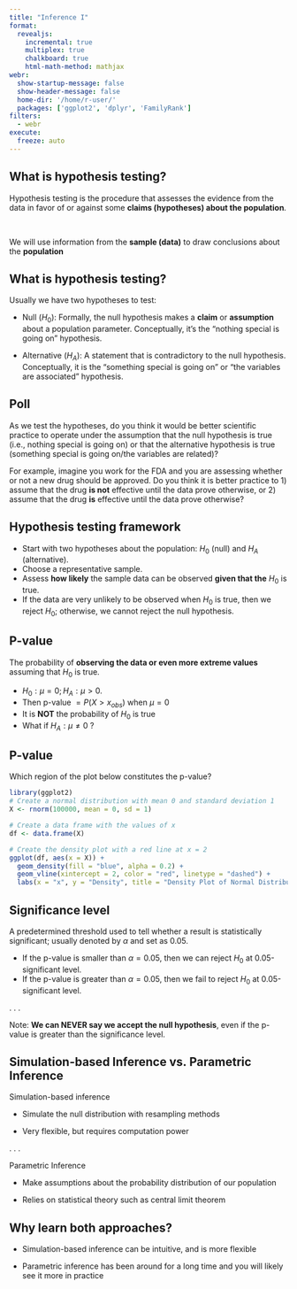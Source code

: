 ```yaml
---
title: "Inference I"
format: 
  revealjs:
    incremental: true
    multiplex: true
    chalkboard: true
    html-math-method: mathjax
webr: 
  show-startup-message: false
  show-header-message: false
  home-dir: '/home/r-user/'
  packages: ['ggplot2', 'dplyr', 'FamilyRank']
filters:
  - webr
execute:
  freeze: auto
---
```


## What is hypothesis testing?

Hypothesis testing is the procedure that assesses the evidence from the data in favor of or against some **claims (hypotheses) about the population**.

 

We will use information from the **sample (data)** to draw conclusions about the **population**

## What is hypothesis testing?

Usually we have two hypotheses to test:

-   Null ($H_0$): Formally, the null hypothesis makes a **claim** or **assumption** about a population parameter. Conceptually, it's the "nothing special is going on" hypothesis.

-   Alternative ($H_A$): A statement that is contradictory to the null hypothesis. Conceptually, it is the "something special is going on" or "the variables are associated" hypothesis.

## Poll

As we test the hypotheses, do you think it would be better scientific practice to operate under the assumption that the null hypothesis is true (i.e., nothing special is going on) or that the alternative hypothesis is true (something special is going on/the variables are related)?

For example, imagine you work for the FDA and you are assessing whether or not a new drug should be approved. Do you think it is better practice to 1) assume that the drug **is not** effective until the data prove otherwise, or 2) assume that the drug **is** effective until the data prove otherwise?

## Hypothesis testing framework

-   Start with two hypotheses about the population: $H_0$ (null) and $H_A$ (alternative).
-   Choose a representative sample.
-   Assess **how likely** the sample data can be observed **given that the** $H_0$ is true.
-   If the data are very unlikely to be observed when $H_0$ is true, then we reject $H_0$; otherwise, we cannot reject the null hypothesis.

## P-value

The probability of **observing the data or even more extreme values** assuming that $H_0$ is true.

-   $H_0:\mu=0;H_A:\mu>0$.
-   Then p-value $=P(X>x_{obs})$ when $\mu=0$
-   It is **NOT** the probability of $H_0$ is true
-   What if $H_A: \mu \neq 0$ ?

## P-value

Which region of the plot below constitutes the p-value?

```r
library(ggplot2)
# Create a normal distribution with mean 0 and standard deviation 1
X <- rnorm(100000, mean = 0, sd = 1)

# Create a data frame with the values of x
df <- data.frame(X)

# Create the density plot with a red line at x = 2
ggplot(df, aes(x = X)) +
  geom_density(fill = "blue", alpha = 0.2) +
  geom_vline(xintercept = 2, color = "red", linetype = "dashed") +
  labs(x = "x", y = "Density", title = "Density Plot of Normal Distribution") 
```

## Significance level

A predetermined threshold used to tell whether a result is statistically significant; usually denoted by $\alpha$ and set as 0.05.

-   If the p-value is smaller than $\alpha=0.05$, then we can reject $H_0$ at 0.05-significant level.
-   If the p-value is greater than $\alpha=0.05$, then we fail to reject $H_0$ at 0.05-significant level.

. . .

Note: **We can NEVER say we accept the null hypothesis**, even if the p-value is greater than the significance level.

## Simulation-based Inference vs. Parametric Inference

Simulation-based inference

-   Simulate the null distribution with resampling methods

-   Very flexible, but requires computation power

. . .

Parametric Inference

-   Make assumptions about the probability distribution of our population

-   Relies on statistical theory such as central limit theorem

## Why learn both approaches?

-   Simulation-based inference can be intuitive, and is more flexible

-   Parametric inference has been around for a long time and you will likely see it more in practice
